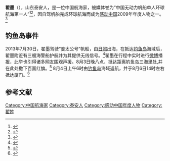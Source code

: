 '''翟墨'''（{{bd|1968年||}}），山东泰安人，是一位中国航海家，被媒体誉为“中国无动力帆船单人环球航海第一人”<ref>{{cite news | url = http://news.xinhuanet.com/sports/2009-08/16/content_11891770_1.htm | title = 翟墨，中国无动力帆船单人环球航海第一人 | publisher = 新华网 | date = 2009年8月16日 }}{{dead link|date=2018年4月 |bot=InternetArchiveBot |fix-attempted=yes }}</ref><ref>{{cite news | url = http://www.022net.com/channel/zhaimo/ | title = 翟墨专访 | deadurl = yes | archiveurl = https://web.archive.org/web/20140717071324/http://www.022net.com/channel/zhaimo/ | archivedate = 2014-07-17 | accessdate = 2013-09-07 }}</ref>，因自驾帆船完成环球航海而成为[[感动中国|感动中国]]2009年年度人物之一。<ref>{{cite news | url = http://news.cctv.com/china/20100211/105651.shtml | title = 2009感动中国年度人物——翟墨 | publisher = 央视网 | date = 2010年2月11日 | accessdate = 2013年9月7日 | archive-date = 2021年2月24日 | archive-url = https://web.archive.org/web/20210224152300/http://news.cctv.com/china/20100211/105651.shtml | dead-url = no }}</ref>

==钓鱼岛事件==
2013年7月30日，翟墨驾驶“姜太公号”帆船，由[[日照|日照]]出海，在抵达[[钓鱼岛|钓鱼岛]]海域后，翟墨附近有三艘海警船护航并为其提供无线信号。<ref>{{cite news | url = http://www.cnr.cn/gundong/201308/t20130805_513232367.shtml | title = 民间航海家翟墨在距钓鱼岛3海里处撒下百面红旗 | publisher = 中国广播网 | date = 2013年8月5日 | accessdate = 2013年9月7日 | archive-date = 2015年5月7日 | archive-url = https://web.archive.org/web/20150507235017/http://www.cnr.cn/gundong/201308/t20130805_513232367.shtml | dead-url = no }}</ref>翟墨在行程中实时进行[[微博|微博]]播报，此举也引得诸多网友围观声援。8月3日晚八点，抵达距离钓鱼岛三海里处,并在此处撒下百面红旗。<ref>{{cite news | url = http://weibo.com/1272591177/A33YEh491?type=repost | title = 翟墨的微博 | publisher = 翟墨 | date = 2013年8月3日 | accessdate = 2013年9月7日 | archive-date = 2020年12月20日 | archive-url = https://web.archive.org/web/20201220043102/https://passport.weibo.com/visitor/visitor?entry=miniblog&a=enter&url=http%3A%2F%2Fweibo.com%2F1272591177%2FA33YEh491%3Ftype%3Drepost&domain=.weibo.com&ua=php-sso_sdk_client-0.6.36&_rand=1608438661.7669 | dead-url = no }}</ref>
8月4日上午6时由[[钓鱼岛|钓鱼岛]]海域返航，并于8月6日14时左右抵达厦门。<ref>{{cite news | url = http://www.chinanews.com/sh/2013/08-06/5129599.shtml | title = “中国帆船环球航海第一人”翟墨返抵厦门 | publisher = 中国新闻网 | date = 2013年8月6日 | accessdate = 2013年9月7日 | archive-date = 2016年3月5日 | archive-url = https://web.archive.org/web/20160305054646/http://www.chinanews.com/sh/2013/08-06/5129599.shtml | dead-url = no }}</ref>

==参考文献==
{{Reflist}}

{{感動中國}}
{{Authority control}}
{{DEFAULTSORT:Z}}
[[Category:中国航海家|Category:中国航海家]]
[[Category:泰安人|Category:泰安人]]
[[Category:感动中国年度人物|Category:感动中国年度人物]]
[[Category:翟姓|Category:翟姓]]